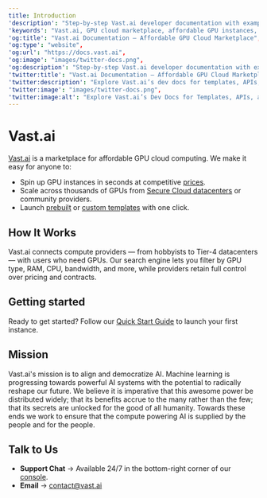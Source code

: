 ```yaml
---
title: Introduction
'description': "Step-by-step Vast.ai developer documentation with examples, guides, and API references.",
'keywords': "Vast.ai, GPU cloud marketplace, affordable GPU instances, cloud GPU rental marketplace, matchmaking compute marketplace, GPU cloud computing, launch GPU instances, prebuilt templates, custom templates, GPU search filters, on-demand GPU rentals, interruptible rentals, rental contracts, secure cloud computing, dlperf performance score, Vast console, Vast CLI, quickstart guides, API usage, account setup, host setup, listing machines, managing templates, hosting agreement, SLA, billing, pricing, payout methods, Stripe, PayPal, Wise, hosting machines, GPU slicing, storage volumes, reliability scoring, credit management, autobilling, data transfer, scp, rsync, Jupyter, SSH instances, Docker, port mapping, HTTPS direct access, deep learning GPU, ResNet50 benchmark, Colab compatibility, Disco Diffusion, Stable Diffusion, Bittensor mining, NVIDIA GLX desktop virtualization",
'og:title': "Vast.ai Documentation – Affordable GPU Cloud Marketplace",
'og:type': "website",
'og:url': "https://docs.vast.ai",
'og:image': "images/twitter-docs.png",
'og:description': "Step-by-step Vast.ai developer documentation with examples, guides, and API references.",
'twitter:title': "Vast.ai Documentation – Affordable GPU Cloud Marketplace",
'twitter:description': "Explore Vast.ai’s dev docs for templates, APIs, and usage—GPU instances deployed in seconds!",
'twitter:image': "images/twitter-docs.png",
'twitter:image:alt': "Explore Vast.ai’s Dev Docs for Templates, APIs, and Usage"
---
```


# Vast.ai

[Vast.ai](https://www.vast.ai) is a marketplace for affordable GPU cloud computing. We make it easy for anyone to:

- Spin up GPU instances in seconds at competitive [prices](https://vast.ai/pricing).
- Scale across thousands of GPUs from [Secure Cloud datacenters](https://cloud.vast.ai/create/?instanceDiskSizeMin=16&instanceDurationMin=259200&instanceType=onDemand&isAvxSupported=false&isHostSecure=true&isMachineIpStatic=false&isOfferAvailable=true&isOfferCompatible=true&isOfferVerified=true&isQueryInverted=false&machineReliabilityMin=0.9&sorts=score-desc) or community providers.
- Launch [prebuilt](https://cloud.vast.ai/templates/) or [custom templates](https://docs.vast.ai/creating-a-custom-template) with one click.

## How It Works

Vast.ai connects compute providers — from hobbyists to Tier-4 datacenters — with users who need GPUs. Our search engine lets you filter by GPU type, RAM, CPU, bandwidth, and more, while providers retain full control over pricing and contracts.

## Getting started

Ready to get started? Follow our [Quick Start Guide](https://docs.vast.ai/quickstart) to launch your first instance.

## Mission

Vast.ai's mission is to align and democratize AI. Machine learning is progressing towards powerful AI systems with the potential to radically reshape our future. We believe it is imperative that this awesome power be distributed widely; that its benefits accrue to the many rather than the few; that its secrets are unlocked for the good of all humanity. Towards these ends we work to ensure that the compute powering AI is supplied by the people and for the people.

## Talk to Us

- **Support Chat** → Available 24/7 in the bottom-right corner of our [console](https://cloud.vast.ai).
- **Email** → [contact@vast.ai](mailto:contact@vast.ai)

